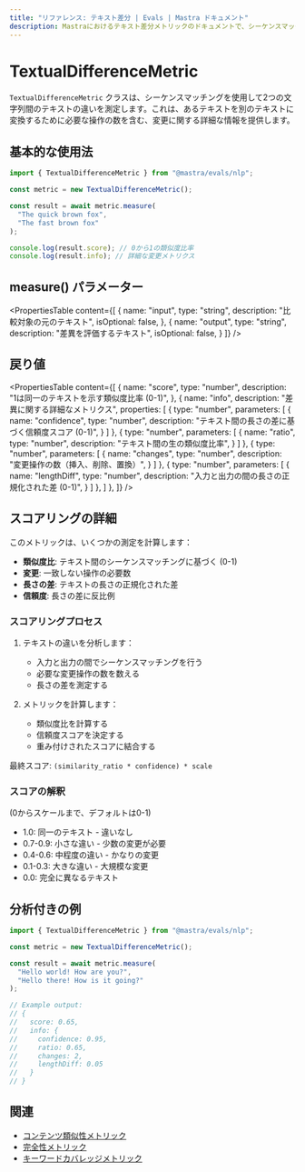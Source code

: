 ```yaml
---
title: "リファレンス: テキスト差分 | Evals | Mastra ドキュメント"
description: Mastraにおけるテキスト差分メトリックのドキュメントで、シーケンスマッチングを使用して文字列間のテキスト差分を測定します。
---
```


# TextualDifferenceMetric

`TextualDifferenceMetric` クラスは、シーケンスマッチングを使用して2つの文字列間のテキストの違いを測定します。これは、あるテキストを別のテキストに変換するために必要な操作の数を含む、変更に関する詳細な情報を提供します。

## 基本的な使用法

```typescript
import { TextualDifferenceMetric } from "@mastra/evals/nlp";

const metric = new TextualDifferenceMetric();

const result = await metric.measure(
  "The quick brown fox",
  "The fast brown fox"
);

console.log(result.score); // 0から1の類似度比率
console.log(result.info); // 詳細な変更メトリクス
```

## measure() パラメーター

<PropertiesTable
  content={[
    {
      name: "input",
      type: "string",
      description: "比較対象の元のテキスト",
      isOptional: false,
    },
    {
      name: "output",
      type: "string",
      description: "差異を評価するテキスト",
      isOptional: false,
    }
  ]}
/>

## 戻り値

<PropertiesTable
  content={[
    {
      name: "score",
      type: "number",
      description: "1は同一のテキストを示す類似度比率 (0-1)",
    },
    {
      name: "info",
      description: "差異に関する詳細なメトリクス",
      properties: [
        {
          type: "number",
          parameters: [
            {
              name: "confidence",
              type: "number",
              description: "テキスト間の長さの差に基づく信頼度スコア (0-1)",
            }
          ]
        },
        {
          type: "number",
          parameters: [
            {
              name: "ratio",
              type: "number",
              description: "テキスト間の生の類似度比率",
            }
          ]
        },
        {
          type: "number",
          parameters: [
            {
              name: "changes",
              type: "number",
              description: "変更操作の数（挿入、削除、置換）",
            }
          ]
        },
        {
          type: "number",
          parameters: [
            {
              name: "lengthDiff",
              type: "number",
              description: "入力と出力の間の長さの正規化された差 (0-1)",
            }
          ]
        },
      ]
    },
  ]}
/>

## スコアリングの詳細

このメトリックは、いくつかの測定を計算します：
- **類似度比**: テキスト間のシーケンスマッチングに基づく (0-1)
- **変更**: 一致しない操作の必要数
- **長さの差**: テキストの長さの正規化された差
- **信頼度**: 長さの差に反比例

### スコアリングプロセス

1. テキストの違いを分析します：
   - 入力と出力の間でシーケンスマッチングを行う
   - 必要な変更操作の数を数える
   - 長さの差を測定する

2. メトリックを計算します：
   - 類似度比を計算する
   - 信頼度スコアを決定する
   - 重み付けされたスコアに結合する

最終スコア: `(similarity_ratio * confidence) * scale`

### スコアの解釈
(0からスケールまで、デフォルトは0-1)
- 1.0: 同一のテキスト - 違いなし
- 0.7-0.9: 小さな違い - 少数の変更が必要
- 0.4-0.6: 中程度の違い - かなりの変更
- 0.1-0.3: 大きな違い - 大規模な変更
- 0.0: 完全に異なるテキスト

## 分析付きの例

```typescript
import { TextualDifferenceMetric } from "@mastra/evals/nlp";

const metric = new TextualDifferenceMetric();

const result = await metric.measure(
  "Hello world! How are you?",
  "Hello there! How is it going?"
);

// Example output:
// {
//   score: 0.65,
//   info: {
//     confidence: 0.95,
//     ratio: 0.65,
//     changes: 2,
//     lengthDiff: 0.05
//   }
// }
```

## 関連

- [コンテンツ類似性メトリック](./content-similarity)
- [完全性メトリック](./completeness)
- [キーワードカバレッジメトリック](./keyword-coverage)
